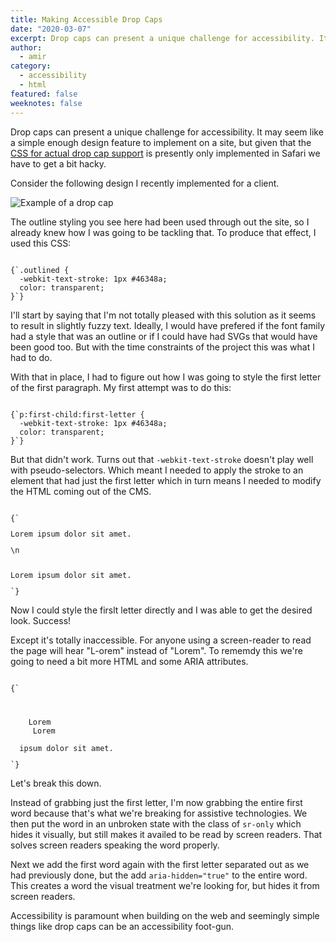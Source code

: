```yaml
---
title: Making Accessible Drop Caps
date: "2020-03-07"
excerpt: Drop caps can present a unique challenge for accessibility. It may seem like a simple enough design feature to implement on a site, but given that the CSS for actual drop cap support is presently only implemented in Safari we have to get a bit hacky.
author:
  - amir
category:
  - accessibility
  - html
featured: false
weeknotes: false
---
```


Drop caps can present a unique challenge for accessibility. It may seem like a simple enough design feature to implement on a site, but given that the [CSS for actual drop cap support](https://developer.mozilla.org/en-US/docs/Web/CSS/initial-letter) is presently only implemented in Safari we have to get a bit hacky.

Consider the following design I recently implemented for a client.

![Example of a drop cap](/images/drop-caps-example.png)

The outline styling you see here had been used through out the site, so I already knew how I was going to be tackling that. To produce that effect, I used this CSS:

<Code language="css">
{`.outlined {
  -webkit-text-stroke: 1px #46348a;
  color: transparent;
}`}
</Code>

I'll start by saying that I'm not totally pleased with this solution as it seems to result in slightly fuzzy text. Ideally, I would have prefered if the font family had a style that was an outline or if I could have had SVGs that would have been good too. But with the time constraints of the project this was what I had to do.

With that in place, I had to figure out how I was going to style the first letter of the first paragraph. My first attempt was to do this:

<Code language="css">
{`p:first-child:first-letter {
  -webkit-text-stroke: 1px #46348a;
  color: transparent;
}`}
</Code>

But that didn't work. Turns out that `-webkit-text-stroke` doesn't play well with pseudo-selectors. Which meant I needed to apply the stroke to an element that had just the first letter which in turn means I needed to modify the HTML coming out of the CMS.

<Code language="html">
{`<!-- How the HTML initially came from the CMS -->
<p>Lorem ipsum dolor sit amet.</p>\n
<!-- The HTML post-modification -->
<p><span class="outlined">L</span>orem ipsum dolor sit amet.</p>`}
</Code>

Now I could style the firslt letter directly and I was able to get the desired look. Success!

Except it's totally inaccessible. For anyone using a screen-reader to read the page will hear "L-orem" instead of "Lorem". To rememdy this we're going to need a bit more HTML and some ARIA attributes.

<Code language="html">
{`<p>
  <span class="first-word">
    <span class="sr-only">Lorem</span>
    <span aria-hidden="true"> <span class="outlined">L</span>orem </span>
  </span>
  ipsum dolor sit amet.
</p>`}
</Code>

Let's break this down.

Instead of grabbing just the first letter, I'm now grabbing the entire first word because that's what we're breaking for assistive technologies. We then put the word in an unbroken state with the class of `sr-only` which hides it visually, but still makes it availed to be read by screen readers. That solves screen readers speaking the word properly.

Next we add the first word again with the first letter separated out as we had previously done, but the add `aria-hidden="true"` to the entire word. This creates a word the visual treatment we're looking for, but hides it from screen readers.

Accessibility is paramount when building on the web and seemingly simple things like drop caps can be an accessibility foot-gun.
